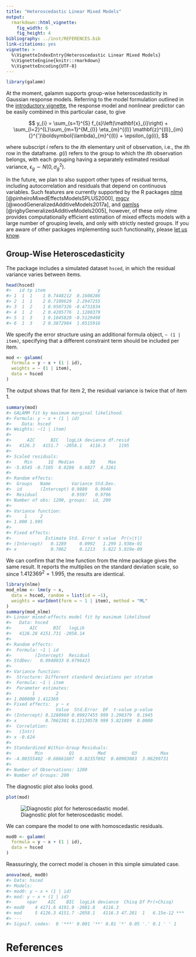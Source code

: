 ```yaml
---
title: "Heteroscedastic Linear Mixed Models"
output:
  rmarkdown::html_vignette:
    fig_width: 6
    fig_height: 4
bibliography: ../inst/REFERENCES.bib
link-citations: yes
vignette: >
  %\VignetteIndexEntry{Heteroscedastic Linear Mixed Models}
  %\VignetteEngine{knitr::rmarkdown}
  %\VignetteEncoding{UTF-8}
---
```





```r
library(galamm)
```

At the moment, galamm supports group-wise heteroscedasticity in Gaussian response models. Referring to the model formulation outlined in the [introductory vignette](https://lcbc-uio.github.io/galamm/articles/galamm.html), the response model and nonlinear predictor can be easily combined in this particular case, to give

$$
y_{i} = \sum_{s=1}^{S} f_{s}\left(\mathbf{x}_{i}\right) + \sum_{l=2}^{L}\sum_{m=1}^{M_{l}} \eta_{m}^{(l)} \mathbf{z}^{(l)}_{im}{}^{'}\boldsymbol{\lambda}_{m}^{(l)} + \epsilon_{g(i)},
$$

where subscript $i$ refers to the $i$th elementary unit of observation, i.e., the $i$th row in the dataframe. $g(i)$ refers to the group to which the $i$th observation belongs, with each grouping having a separately estimated residual variance, $\epsilon_{g} \sim N(0, \sigma_{g}^{2})$.

In the future, we plan to also support other types of residual terms, including autocorrelation and residuals that depend on continuous variables. Such features are currently supported by the R packages [nlme](https://cran.r-project.org/package=nlme) [@pinheiroMixedEffectsModelsSPLUS2000], [mgcv](https://cran.r-project.org/package=mgcv) [@woodGeneralizedAdditiveModels2017a], and [gamlss](https://cran.r-project.org/package=gamlss) [@rigbyGeneralizedAdditiveModels2005], however, of these only nlme provides computationally efficient estimation of mixed effects models with a large number of grouping levels, and only with strictly nested groups. If you are aware of other packages implementing such functionality, please [let us know](https://github.com/LCBC-UiO/galamm/issues).

## Group-Wise Heteroscedasticity

The package includes a simulated dataset `hsced`, in which the residual variance varies between items.


```r
head(hsced)
#>   id tp item         x          y
#> 1  1  1    1 0.7448212  0.1608286
#> 2  1  1    2 0.7109629  2.2947255
#> 3  1  2    1 0.9507326 -0.4731834
#> 4  1  2    2 0.4205776  1.1280379
#> 5  1  3    1 0.1045820 -0.5129498
#> 6  1  3    2 0.3872984  1.0515916
```

We specify the error structure using an additional formula object, `~ (1 | item)`, specifying that a different constraint term should be included per item.


```r
mod <- galamm(
  formula = y ~ x + (1 | id),
  weights = ~ (1 | item),
  data = hsced
)
```

The output shows that for item 2, the residual variance is twice that of item 1.


```r
summary(mod)
#> GALAMM fit by maximum marginal likelihood.
#> Formula: y ~ x + (1 | id)
#>    Data: hsced
#> Weights: ~(1 | item)
#> 
#>      AIC      BIC   logLik deviance df.resid 
#>   4126.3   4151.7  -2058.1   4116.3     1195 
#> 
#> Scaled residuals: 
#>     Min      1Q  Median      3Q     Max 
#> -5.6545 -0.7105  0.0286  0.6827  4.3261 
#> 
#> Random effects:
#>  Groups   Name        Variance Std.Dev.
#>  id       (Intercept) 0.9880   0.9940  
#>  Residual             0.9597   0.9796  
#> Number of obs: 1200, groups:  id, 200
#> 
#> Variance function:
#>     1     2 
#> 1.000 1.995 
#> 
#> Fixed effects:
#>             Estimate Std. Error t value  Pr(>|t|)
#> (Intercept)   0.1289     0.0992   1.299 1.938e-01
#> x             0.7062     0.1213   5.822 5.819e-09
```

We can confirm that the lme function from the nlme package gives the same result. It reports the multiplies on the standard deviation scale, so since $1.412369^2 = 1.995$, the results are identical.


```r
library(nlme)
mod_nlme <- lme(y ~ x,
  data = hsced, random = list(id = ~1),
  weights = varIdent(form = ~ 1 | item), method = "ML"
)
summary(mod_nlme)
#> Linear mixed-effects model fit by maximum likelihood
#>   Data: hsced 
#>       AIC      BIC   logLik
#>   4126.28 4151.731 -2058.14
#> 
#> Random effects:
#>  Formula: ~1 | id
#>         (Intercept)  Residual
#> StdDev:   0.9940033 0.9796423
#> 
#> Variance function:
#>  Structure: Different standard deviations per stratum
#>  Formula: ~1 | item 
#>  Parameter estimates:
#>        1        2 
#> 1.000000 1.412369 
#> Fixed effects:  y ~ x 
#>                 Value  Std.Error  DF  t-value p-value
#> (Intercept) 0.1288960 0.09927455 999 1.298379  0.1945
#> x           0.7062301 0.12130578 999 5.821899  0.0000
#>  Correlation: 
#>   (Intr)
#> x -0.624
#> 
#> Standardized Within-Group Residuals:
#>         Min          Q1         Med          Q3         Max 
#> -4.00355402 -0.60661607  0.02357892  0.60903083  3.06299731 
#> 
#> Number of Observations: 1200
#> Number of Groups: 200
```


The diagnostic plot also looks good.


```r
plot(mod)
```

![Diagnostic plot for heteroscedastic model.](lmm_heteroscedastic_diagnostic-1.png)

We can compare the model to one with homoscedastic residuals.


```r
mod0 <- galamm(
  formula = y ~ x + (1 | id),
  data = hsced
)
```


Reassuringly, the correct model is chosen in this simple simulated case.


```r
anova(mod, mod0)
#> Data: hsced
#> Models:
#> mod0: y ~ x + (1 | id)
#> mod: y ~ x + (1 | id)
#>      npar    AIC    BIC  logLik deviance  Chisq Df Pr(>Chisq)    
#> mod0    4 4171.6 4191.9 -2081.8   4116.3                         
#> mod     5 4126.3 4151.7 -2058.1   4116.3 47.281  1   6.15e-12 ***
#> ---
#> Signif. codes:  0 '***' 0.001 '**' 0.01 '*' 0.05 '.' 0.1 ' ' 1
```



# References
